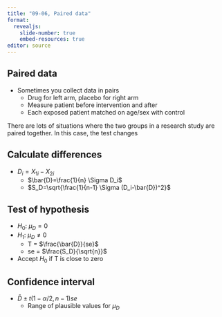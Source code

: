 ```yaml
---
title: "09-06, Paired data"
format: 
  revealjs:
    slide-number: true
    embed-resources: true
editor: source
---
```


## Paired data

-   Sometimes you collect data in pairs
    -   Drug for left arm, placebo for right arm
    -   Measure patient before intervention and after
    -   Each exposed patient matched on age/sex with control
    
:::notes
There are lots of situations where the two groups in a research study are paired together. In this case, the test changes
:::

## Calculate differences

-   $D_i = X_{1i}-X_{2i}$
    -   $\bar{D}=\frac{1}{n} \Sigma D_i$
    -   $S_D=\sqrt{\frac{1}{n-1} \Sigma (D_i-\bar{D})^2}$

## Test of hypothesis

-   $H_0:\ \mu_D = 0$
-   $H_1:\ \mu_D \ne 0$
    -    T = $\frac{\bar{D}}{se}$
    -    se = $\frac{S_D}{\sqrt{n}}$
-   Accept $H_0$ if T is close to zero

## Confidence interval

-   $\bar{D} \pm t(1-\alpha/2, n-1) se$
    -   Range of plausible values for $\mu_D$